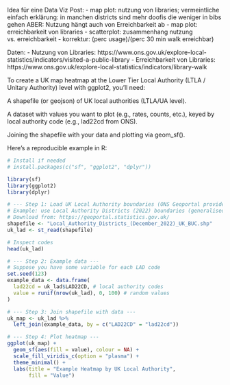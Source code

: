 Idea für eine Data Viz Post:
- map plot: nutzung von libraries; vermeintliche einfach erklärung: in manchen districts sind mehr doofis die weniger in bibs gehen ABER: Nutzung hängt auch von Erreichbarkeit ab
- map plot: erreichbarkeit von libraries
- scatterplot: zusammenhang nutzung vs. erreichbarkeit
- korrektur: (perc usage)/(perc 30 min walk erreichbar)


Daten:
- Nutzung von Libraries: https://www.ons.gov.uk/explore-local-statistics/indicators/visited-a-public-library
- Erreichbarkeit von Libraries: https://www.ons.gov.uk/explore-local-statistics/indicators/library-walk




To create a UK map heatmap at the Lower Tier Local Authority (LTLA / Unitary Authority) level with ggplot2, you’ll need:

A shapefile (or geojson) of UK local authorities (LTLA/UA level).

A dataset with values you want to plot (e.g., rates, counts, etc.), keyed by local authority code (e.g., lad22cd from ONS).

Joining the shapefile with your data and plotting via geom_sf().

Here’s a reproducible example in R:

```r
# Install if needed
# install.packages(c("sf", "ggplot2", "dplyr"))

library(sf)
library(ggplot2)
library(dplyr)

# --- Step 1: Load UK Local Authority boundaries (ONS Geoportal provides shapefiles) ---
# Example: use Local Authority Districts (2022) boundaries (generalised, clipped)
# Download from: https://geoportal.statistics.gov.uk/
shapefile <- "Local_Authority_Districts_(December_2022)_UK_BUC.shp"
uk_lad <- st_read(shapefile)

# Inspect codes
head(uk_lad)

# --- Step 2: Example data ---
# Suppose you have some variable for each LAD code
set.seed(123)
example_data <- data.frame(
  lad22cd = uk_lad$LAD22CD, # local authority codes
  value = runif(nrow(uk_lad), 0, 100) # random values
)

# --- Step 3: Join shapefile with data ---
uk_map <- uk_lad %>%
  left_join(example_data, by = c("LAD22CD" = "lad22cd"))

# --- Step 4: Plot heatmap ---
ggplot(uk_map) +
  geom_sf(aes(fill = value), colour = NA) +
  scale_fill_viridis_c(option = "plasma") +
  theme_minimal() +
  labs(title = "Example Heatmap by UK Local Authority",
       fill = "Value")

```

